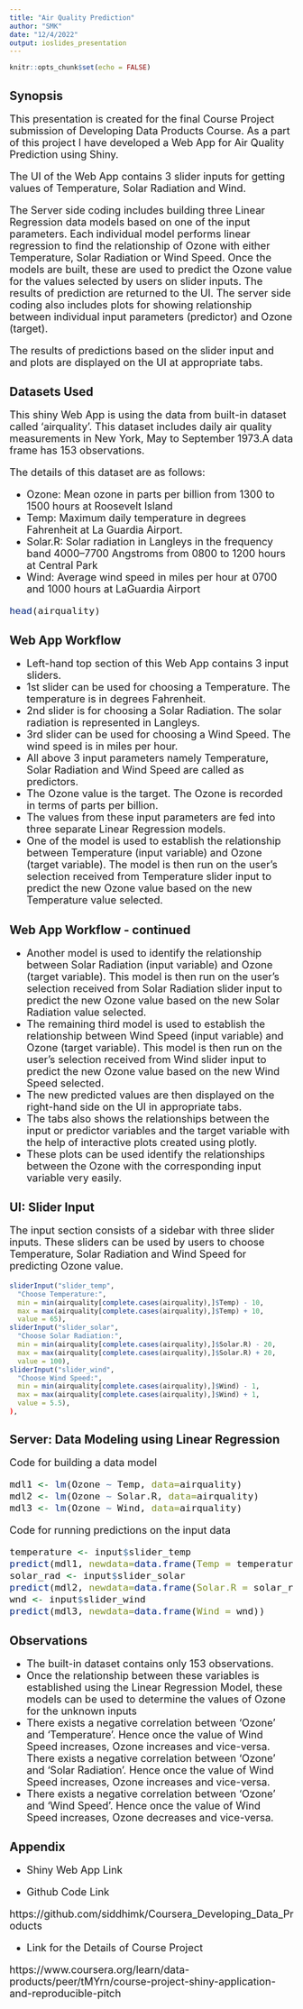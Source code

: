 ```yaml
---
title: "Air Quality Prediction"
author: "SMK"
date: "12/4/2022"
output: ioslides_presentation
---
```



```r
knitr::opts_chunk$set(echo = FALSE)
```

## Synopsis

<font size="4">

This presentation is created for the final Course Project submission of Developing Data Products Course. As a part of this project I have developed a Web App for Air Quality Prediction using Shiny. 

The UI of the Web App contains 3 slider inputs for getting values of Temperature, Solar Radiation and Wind. 

The Server side coding includes building three Linear Regression data models based on one of the input parameters. Each individual model performs linear regression to find the relationship of Ozone with either Temperature, Solar Radiation or Wind Speed. Once the models are built, these are used to predict the Ozone value for the values selected by users on slider inputs. The results of prediction are returned to the UI. The server side coding also includes plots for showing relationship between individual input parameters (predictor) and Ozone (target).

The results of predictions based on the slider input and and plots are displayed on the UI at appropriate tabs. 

</font>

## Datasets Used

<font size="4">

This shiny Web App is using the data from built-in dataset called 'airquality'. This dataset includes daily air quality measurements in New York, May to September 1973.A data frame has 153 observations.

The details of this dataset are as follows:

- Ozone: Mean ozone in parts per billion from 1300 to 1500 hours at Roosevelt Island
- Temp: Maximum daily temperature in degrees Fahrenheit at La Guardia Airport.
- Solar.R: Solar radiation in Langleys in the frequency band 4000--7700 Angstroms from 0800 to 1200 hours at Central Park
- Wind: Average wind speed in miles per hour at 0700 and 1000 hours at LaGuardia Airport

```r
head(airquality)
```

</font>

## Web App Workflow

<font size="4">

+ Left-hand top section of this Web App contains 3 input sliders. 
+ 1st slider can be used for choosing a Temperature. The temperature is in degrees Fahrenheit.
+ 2nd slider is for choosing a Solar Radiation. The solar radiation is represented in Langleys.
+ 3rd slider can be used for choosing a Wind Speed. The wind speed is in miles per hour.
+ All above 3 input parameters namely Temperature, Solar Radiation and Wind Speed are called as predictors.
+ The Ozone value is the target. The Ozone is recorded in terms of parts per billion.
+ The values from these input parameters are fed into three separate Linear Regression models.
+ One of the model is used to establish the relationship between Temperature (input variable) and Ozone (target variable). The model is then run on the user's selection received from Temperature slider input to predict the new Ozone value based on the new Temperature value selected. 

</font>

## Web App Workflow - continued

<font size="4">

+ Another model is used to identify the relationship between Solar Radiation (input variable) and Ozone (target variable). This model is then run on the user's selection received from Solar Radiation slider input to predict the new Ozone value based on the new Solar Radiation value selected. 
+ The remaining third model is used to establish the relationship between Wind Speed (input variable) and Ozone (target variable). This model is then run on the user's selection received from Wind slider input to predict the new Ozone value based on the new Wind Speed selected. 
+ The new predicted values are then displayed on the right-hand side on the UI in appropriate tabs. 
+ The tabs also shows the relationships between the input or predictor variables and the target variable with the help of interactive plots created using plotly. 
+ These plots can be used identify the relationships between the Ozone with the corresponding input variable very easily.

</font>

## UI: Slider Input

<font size="4">

The input section consists of a sidebar with three slider inputs. These sliders can be used by users to choose Temperature, Solar Radiation and Wind Speed for predicting Ozone value.

</font>

```r
sliderInput("slider_temp",
  "Choose Temperature:",
  min = min(airquality[complete.cases(airquality),]$Temp) - 10,
  max = max(airquality[complete.cases(airquality),]$Temp) + 10,
  value = 65),
sliderInput("slider_solar",
  "Choose Solar Radiation:",
  min = min(airquality[complete.cases(airquality),]$Solar.R) - 20,
  max = max(airquality[complete.cases(airquality),]$Solar.R) + 20,
  value = 100),
sliderInput("slider_wind",
  "Choose Wind Speed:",
  min = min(airquality[complete.cases(airquality),]$Wind) - 1,
  max = max(airquality[complete.cases(airquality),]$Wind) + 1,
  value = 5.5),
),
```
</font>

## Server: Data Modeling using Linear Regression

<font size="4">

Code for building a data model 

```r
mdl1 <- lm(Ozone ~ Temp, data=airquality)
mdl2 <- lm(Ozone ~ Solar.R, data=airquality)
mdl3 <- lm(Ozone ~ Wind, data=airquality)
```

Code for running predictions on the input data

```r
temperature <- input$slider_temp
predict(mdl1, newdata=data.frame(Temp = temperature))
solar_rad <- input$slider_solar
predict(mdl2, newdata=data.frame(Solar.R = solar_rad))
wnd <- input$slider_wind
predict(mdl3, newdata=data.frame(Wind = wnd))
```

</font>

## Observations

<font size="4">

+ The built-in dataset contains only 153 observations. 
+ Once the relationship between these variables is established using the Linear Regression Model, these models can be used to determine the values of Ozone for the unknown inputs
+ There exists a negative correlation between 'Ozone' and 'Temperature'. Hence once the value of Wind Speed increases, Ozone increases and vice-versa. 
There exists a negative correlation between 'Ozone' and 'Solar Radiation'. Hence once the value of Wind Speed increases, Ozone increases and vice-versa. 
+ There exists a negative correlation between 'Ozone' and 'Wind Speed'. Hence once the value of Wind Speed increases, Ozone decreases and vice-versa. 

</font>

## Appendix 

<font size="4">

- Shiny Web App Link


- Github Code Link

https://github.com/siddhimk/Coursera_Developing_Data_Products

- Link for the Details of Course Project

https://www.coursera.org/learn/data-products/peer/tMYrn/course-project-shiny-application-and-reproducible-pitch

</font>